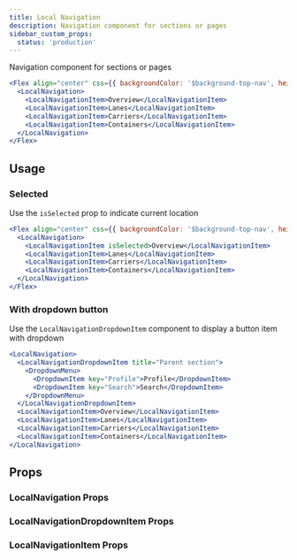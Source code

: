```yaml
---
title: Local Navigation
description: Navigation component for sections or pages
sidebar_custom_props:
  status: 'production'
---
```


Navigation component for sections or pages

```jsx live
<Flex align="center" css={{ backgroundColor: '$background-top-nav', height: '56px', px: '$large' }}>
  <LocalNavigation>
    <LocalNavigationItem>Overview</LocalNavigationItem>
    <LocalNavigationItem>Lanes</LocalNavigationItem>
    <LocalNavigationItem>Carriers</LocalNavigationItem>
    <LocalNavigationItem>Containers</LocalNavigationItem>
  </LocalNavigation>
</Flex>
```

## Usage

### Selected

Use the `isSelected` prop to indicate current location

```jsx live
<Flex align="center" css={{ backgroundColor: '$background-top-nav', height: '56px', px: '$large' }}>
  <LocalNavigation>
    <LocalNavigationItem isSelected>Overview</LocalNavigationItem>
    <LocalNavigationItem>Lanes</LocalNavigationItem>
    <LocalNavigationItem>Carriers</LocalNavigationItem>
    <LocalNavigationItem>Containers</LocalNavigationItem>
  </LocalNavigation>
</Flex>
```

### With dropdown button

Use the `LocalNavigationDropdownItem` component to display a button item with dropdown

```jsx live
<LocalNavigation>
  <LocalNavigationDropdownItem title="Parent section">
    <DropdownMenu>
      <DropdownItem key="Profile">Profile</DropdownItem>
      <DropdownItem key="Search">Search</DropdownItem>
    </DropdownMenu>
  </LocalNavigationDropdownItem>
  <LocalNavigationItem>Overview</LocalNavigationItem>
  <LocalNavigationItem>Lanes</LocalNavigationItem>
  <LocalNavigationItem>Carriers</LocalNavigationItem>
  <LocalNavigationItem>Containers</LocalNavigationItem>
</LocalNavigation>
```

## Props

### LocalNavigation Props

<PropsTable component="LocalNavigation" />

### LocalNavigationDropdownItem Props

<PropsTable component="LocalNavigationDropdownItem" />

### LocalNavigationItem Props

<PropsTable component="LocalNavigationItem" />
